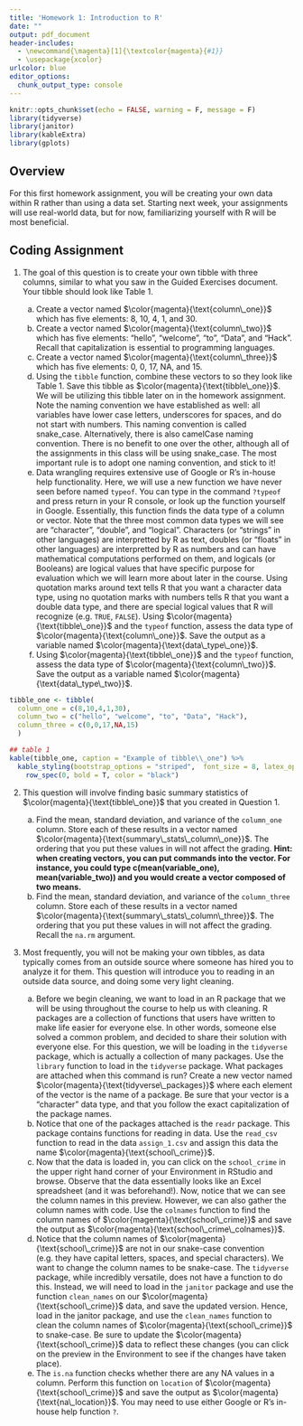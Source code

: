 ```yaml
---
title: 'Homework 1: Introduction to R'
date: ""
output: pdf_document
header-includes:
  - \newcommand{\magenta}[1]{\textcolor{magenta}{#1}}
  - \usepackage{xcolor}
urlcolor: blue
editor_options: 
  chunk_output_type: console
---
```


```r
knitr::opts_chunk$set(echo = FALSE, warning = F, message = F)
library(tidyverse)
library(janitor)
library(kableExtra)
library(gplots)
```

\newcommand{\gs}{\textcolor{magenta}}

## Overview

For this first homework assignment, you will be creating your own data within R rather than using a data set. Starting next week, your assignments will use real-world data, but for now, familiarizing yourself with R will be most beneficial. 

## Coding Assignment

1. The goal of this question is to create your own tibble with three columns, similar to what you saw in the Guided Exercises document. Your tibble should look like Table 1. 

    a) Create a vector named $\color{magenta}{\text{column\_one}}$ which has five elements: 8, 10, 4, 1, and 30.
    b) Create a vector named $\color{magenta}{\text{column\_two}}$ which has five elements: "hello", "welcome", "to", "Data", and "Hack". Recall that capitalization is essential to programming languages.
    c) Create a vector named $\color{magenta}{\text{column\_three}}$ which has five elements: 0, 0, 17, NA, and 15.
    d) Using the `tibble` function, combine these vectors to so they look like Table 1. Save this tibble as $\color{magenta}{\text{tibble\_one}}$. We will be utilizing this tibble later on in the homework assignment. Note the naming convention we have established as well: all variables have lower case letters, underscores for spaces, and do not start with numbers. This naming convention is called snake_case. Alternatively, there is also camelCase naming convention. There is no benefit to one over the other, although all of the assignments in this class will be using snake_case. The most important rule is to adopt one naming convention, and stick to it!
    e) Data wrangling requires extensive use of Google or R's in-house help functionality. Here, we will use a new function we have never seen before named `typeof`. You can type in the command `?typeof` and press return in your R console, or look up the function yourself in Google. Essentially, this function finds the data type of a column or vector. Note that the three most common data types we will see are "character", "double", and "logical". Characters (or "strings" in other languages) are interpretted by R as text, doubles (or "floats" in other languages) are interpretted by R as numbers and can have mathematical computations performed on them, and logicals (or Booleans) are logical values that have specific purpose for evaluation which we will learn more about later in the course. Using quotation marks around text tells R that you want a character data type, using no quotation marks with numbers tells R that you want a double data type, and there are special logical values that R will recognize (e.g. `TRUE`, `FALSE`). Using $\color{magenta}{\text{tibble\_one}}$ and the `typeof` function, assess the data type of $\color{magenta}{\text{column\_one}}$. Save the output as a variable named $\color{magenta}{\text{data\_type\_one}}$. 
    f) Using $\color{magenta}{\text{tibble\_one}}$ and the `typeof` function, assess the data type of $\color{magenta}{\text{column\_two}}$. Save the output as a variable named $\color{magenta}{\text{data\_type\_two}}$.



```r
tibble_one <- tibble(
  column_one = c(8,10,4,1,30),
  column_two = c("hello", "welcome", "to", "Data", "Hack"),
  column_three = c(0,0,17,NA,15)
  )
```

```r
## table 1
kable(tibble_one, caption = "Example of tibble\\_one") %>%
  kable_styling(bootstrap_options = "striped",  font_size = 8, latex_options = "HOLD_position") %>%
    row_spec(0, bold = T, color = "black")
```

2. This question will involve finding basic summary statistics of $\color{magenta}{\text{tibble\_one}}$ that you created in Question 1.

    a) Find the mean, standard deviation, and variance of the `column_one` column. Store each of these results in a vector named $\color{magenta}{\text{summary\_stats\_column\_one}}$. The ordering that you put these values in will not affect the grading. **Hint: when creating vectors, you can put commands into the vector. For instance, you could type c(mean(variable_one), mean(variable_two)) and you would create a vector composed of two means.** 
    b) Find the mean, standard deviation, and variance of the `column_three` column. Store each of these results in a vector named $\color{magenta}{\text{summary\_stats\_column\_three}}$. The ordering that you put these values in will not affect the grading. Recall the `na.rm` argument.

    
3. Most frequently, you will not be making your own tibbles, as data typically comes from an outside source where someone has hired you to analyze it for them. This question will introduce you to reading in an outside data source, and doing some very light cleaning. 

    a) Before we begin cleaning, we want to load in an R package that we will be using throughout the course to help us with cleaning. R packages are a collection of functions that users have written to make life easier for everyone else. In other words, someone else solved a common problem, and decided to share their solution with everyone else. For this question, we will be loading in the `tidyverse` package, which is actually a collection of many packages. Use the `library` function to load in the `tidyverse` package. What packages are attached when this command is run? Create a new vector named $\color{magenta}{\text{tidyverse\_packages}}$ where each element of the vector is the name of a package. Be sure that your vector is a "character" data type, and that you follow the exact capitalization of the package names.
    b) Notice that one of the packages attached is the `readr` package. This package contains functions for reading in data. Use the `read_csv` function to read in the data `assign_1.csv` and assign this data the name $\color{magenta}{\text{school\_crime}}$.
    c) Now that the data is loaded in, you can click on the `school_crime` in the upper right hand corner of your Environment in RStudio and browse. Observe that the data essentially looks like an Excel spreadsheet (and it was beforehand!). Now, notice that we can see the column names in this preview. However, we can also gather the column names with code. Use the `colnames` function to find the column names of $\color{magenta}{\text{school\_crime}}$ and save the output as $\color{magenta}{\text{school\_crime\_colnames}}$. 
    d) Notice that the column names of $\color{magenta}{\text{school\_crime}}$ are not in our snake-case convention (e.g. they have capital letters, spaces, and special characters). We want to change the column names to be snake-case. The `tidyverse` package, while incredibly versatile, does not have a function to do this. Instead, we will need to load in the `janitor` package and use the function `clean_names` on our $\color{magenta}{\text{school\_crime}}$ data, and save the updated version. Hence, load in the janitor package, and use the `clean_names` function to clean the column names of $\color{magenta}{\text{school\_crime}}$ to snake-case. Be sure to update the $\color{magenta}{\text{school\_crime}}$ data to reflect these changes (you can click on the preview in the Environment to see if the changes have taken place).
    e) The `is.na` function checks whether there are any NA values in a column. Perform this function on `location` of $\color{magenta}{\text{school\_crime}}$ and save the output as $\color{magenta}{\text{na\_location}}$. You may need to use either Google or R's in-house help function `?`. 





